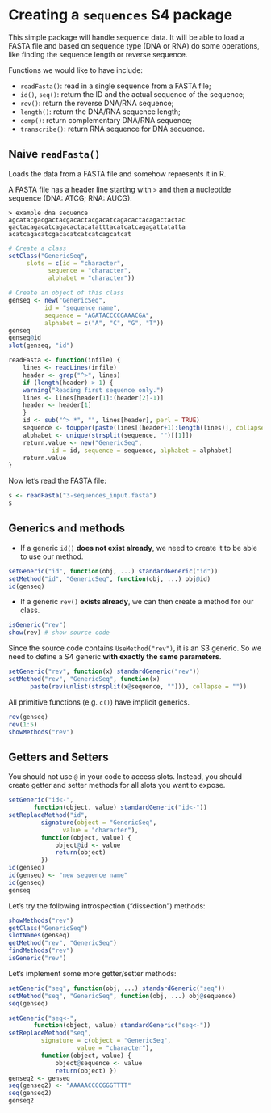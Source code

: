 Creating a `sequences` S4 package
===============================
This simple package will handle sequence data. It will be able to load a FASTA
file and based on sequence type (DNA or RNA) do some operations, like finding
the sequence length or reverse sequence.

Functions we would like to have include:

* `readFasta()`: read in a single sequence from a FASTA file;
* `id()`, `seq()`: return the ID and the actual sequence of the sequence;
* `rev()`: return the reverse DNA/RNA sequence;
* `length()`: return the DNA/RNA sequence length;
* `comp()`: return complementary DNA/RNA sequence;
* `transcribe()`: return RNA sequence for DNA sequence.


Naive `readFasta()`
-------------------
Loads the data from a FASTA file and somehow represents it in R.

A FASTA file has a header line starting with `>` and then a nucleotide sequence
(DNA: ATCG; RNA: AUCG).

```
> example dna sequence
agcatacgacgactacgacactacgacatcagacactacagactactac
gactacagacatcagacactacatatttacatcatcagagattatatta
acatcagacatcgacacatcatcatcagcatcat
```

```r
# Create a class
setClass("GenericSeq",
	 slots = c(id = "character",
		   sequence = "character",
		   alphabet = "character"))

# Create an object of this class
genseq <- new("GenericSeq",
	      id = "sequence name",
	      sequence = "AGATACCCCGAAACGA",
	      alphabet = c("A", "C", "G", "T"))
genseq
genseq@id
slot(genseq, "id")
```

```r
readFasta <- function(infile) {
    lines <- readLines(infile)
    header <- grep("^>", lines)
    if (length(header) > 1) {
	warning("Reading first sequence only.")
	lines <- lines[header[1]:(header[2]-1)]
	header <- header[1]
    }
    id <- sub("^> *", "", lines[header], perl = TRUE)
    sequence <- toupper(paste(lines[(header+1):length(lines)], collapse = ""))
    alphabet <- unique(strsplit(sequence, "")[[1]])
    return.value <- new("GenericSeq",
			id = id, sequence = sequence, alphabet = alphabet)
    return.value
}
```

Now let's read the FASTA file:

```r
s <- readFasta("3-sequences_input.fasta")
s
```

Generics and methods
--------------------
* If a generic `id()` **does not exist already**, we need to create it to be
  able to use our method.

```r
setGeneric("id", function(obj, ...) standardGeneric("id"))
setMethod("id", "GenericSeq", function(obj, ...) obj@id)
id(genseq)
```

* If a generic `rev()` **exists already**, we can then create a method for our
  class.

```r
isGeneric("rev")
show(rev) # show source code
```

Since the source code contains `UseMethod("rev")`, it is an S3 generic. So we
need to define a S4 generic **with exactly the same parameters**.

```r
setGeneric("rev", function(x) standardGeneric("rev"))
setMethod("rev", "GenericSeq", function(x)
	  paste(rev(unlist(strsplit(x@sequence, ""))), collapse = ""))
```

All primitive functions (e.g. `c()`) have implicit generics.

```r
rev(genseq)
rev(1:5)
showMethods("rev")
```

Getters and Setters
-------------------
You should not use `@` in your code to access slots. Instead, you should
create getter and setter methods for all slots you want to expose.

```r
setGeneric("id<-",
	   function(object, value) standardGeneric("id<-"))
setReplaceMethod("id",
		 signature(object = "GenericSeq",
			   value = "character"),
		 function(object, value) {
		     object@id <- value
		     return(object)
		 })
id(genseq)
id(genseq) <- "new sequence name"
id(genseq)
genseq
```

Let's try the following introspection ("dissection") methods:

```r
showMethods("rev")
getClass("GenericSeq")
slotNames(genseq)
getMethod("rev", "GenericSeq")
findMethods("rev")
isGeneric("rev")
```

Let's implement some more getter/setter methods:

```r
setGeneric("seq", function(obj, ...) standardGeneric("seq"))
setMethod("seq", "GenericSeq", function(obj, ...) obj@sequence)
seq(genseq)
```

```r
setGeneric("seq<-",
	   function(object, value) standardGeneric("seq<-"))
setReplaceMethod("seq",
		 signature = c(object = "GenericSeq",
			       value = "character"),
		 function(object, value) {
		     object@sequence <- value
		     return(object) })
genseq2 <- genseq
seq(genseq2) <- "AAAAACCCCGGGTTTT"
seq(genseq2)
genseq2

```
